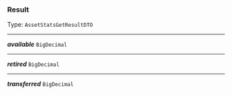 


### Result

Type: `AssetStatsGetResultDTO`

---

***available*** `BigDecimal`

---

***retired*** `BigDecimal`

---

***transferred*** `BigDecimal`
